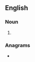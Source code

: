 ==English==

===Noun===
{{head|en|noun plural form}}

# {{plural of|lambic|lang=en}}

===Anagrams===
* {{anagrams|en|cimbals}}